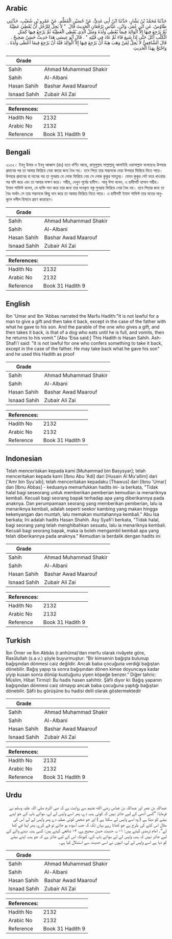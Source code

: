 ## Arabic


<div dir="rtl" lang="ar" style={{fontSize:'larger',backgroundColor:'#f8f9fa',padding:20}}>
حَدَّثَنَا مُحَمَّدُ بْنُ بَشَّارٍ، حَدَّثَنَا ابْنُ أَبِي عَدِيٍّ، عَنْ حُسَيْنٍ الْمُعَلِّمِ، عَنْ عَمْرِو بْنِ شُعَيْبٍ، حَدَّثَنِي طَاوُسٌ، عَنِ ابْنِ عُمَرَ، وَابْنِ، عَبَّاسٍ يَرْفَعَانِ الْحَدِيثَ قَالَ ‏ "‏ لاَ يَحِلُّ لِلرَّجُلِ أَنْ يُعْطِيَ عَطِيَّةً ثُمَّ يَرْجِعَ فِيهَا إِلاَّ الْوَالِدَ فِيمَا يُعْطِي وَلَدَهُ وَمَثَلُ الَّذِي يُعْطِي الْعَطِيَّةَ ثُمَّ يَرْجِعُ فِيهَا كَمَثَلِ الْكَلْبِ أَكَلَ حَتَّى إِذَا شَبِعَ قَاءَ ثُمَّ عَادَ فِي قَيْئِهِ ‏"‏ ‏.‏ قَالَ أَبُو عِيسَى هَذَا حَدِيثٌ حَسَنٌ صَحِيحٌ ‏.‏ قَالَ الشَّافِعِيُّ لاَ يَحِلُّ لِمَنْ وَهَبَ هِبَةً أَنْ يَرْجِعَ فِيهَا إِلاَّ الْوَالِدَ فَلَهُ أَنْ يَرْجِعَ فِيمَا أَعْطَى وَلَدَهُ ‏.‏ وَاحْتَجَّ بِهَذَا الْحَدِيثِ ‏
</div>
<div style={{backgroundColor:'#f8f9fa',padding:20, marginBottom: 10}}><table> <thead> <tr> <th>Grade</th> <th></th> </tr> </thead> <tbody> <tr><td>Sahih</td><td>Ahmad Muhammad Shakir</td></tr><tr><td>Sahih</td><td>Al-Albani</td></tr><tr><td>Hasan Sahih</td><td>Bashar Awad Maarouf</td></tr><tr><td>Isnaad Sahih</td><td>Zubair Ali Zai</td></tr></tbody></table><table> <thead> <tr> <th>References:</th> <th></th> </tr> </thead> <tbody><tr><td>Hadith No</td><td>2132</td></tr><tr><td>Arabic No</td><td>2132</td></tr><tr><td>Reference</td><td>Book 31 Hadith 9</td></tr></tbody></table></div>

## Bengali


<div dir="ltr" lang="bn" style={{fontSize:'larger',backgroundColor:'#f8f9fa',padding:20}}>
২১৩২। ইবনু উমার ও ইবনু আব্বাস (রাঃ) হতে বর্ণিত আছে, রাসূলুল্লাহ সাল্লাল্লাহু আলাইহি ওয়াসাল্লাম বলেছেনঃ উপহার প্রদানের পর তা আবার ফিরিয়ে নেয়া কারো জন্য বৈধ নয়। তবে পিতা তার সন্তানকে দেয়া উপহার ফিরিয়ে নিতে পারে। উপহার প্রদানের বা দানের পর তা পুনরায় যে লোক ফিরিয়ে নেয় সে লোক কুকুর সমতুল্য। যেমন কুকুর পেট ভরে খাওয়ার পর বমি করে এবং তা আবার ভক্ষণ করে। সহীহ, দেখুন পূর্বের হাদীস। আবূ ঈসা বলেন, এ হাদীসটি হাসান সহীহ। ইমাম শাফিঈ বলেন, যে ব্যক্তি দান করে তার জন্য তার দানকৃত বস্তু পুনরায় ফিরিয়ে নেয়া বৈধ নয়। তবে পিতার জন্য তা বৈধ অর্থাৎ সে তার সন্তানকে কিছু দান করে তা আবার ফিরিয়ে নিতে পারে। এ হাদীসটি ইমাম শাফিঈ তার মতের অনুকূলে দলীল হিসাবে গ্রহণ করেছেন।
</div>
<div style={{backgroundColor:'#f8f9fa',padding:20, marginBottom: 10}}><table> <thead> <tr> <th>Grade</th> <th></th> </tr> </thead> <tbody> <tr><td>Sahih</td><td>Ahmad Muhammad Shakir</td></tr><tr><td>Sahih</td><td>Al-Albani</td></tr><tr><td>Hasan Sahih</td><td>Bashar Awad Maarouf</td></tr><tr><td>Isnaad Sahih</td><td>Zubair Ali Zai</td></tr></tbody></table><table> <thead> <tr> <th>References:</th> <th></th> </tr> </thead> <tbody><tr><td>Hadith No</td><td>2132</td></tr><tr><td>Arabic No</td><td>2132</td></tr><tr><td>Reference</td><td>Book 31 Hadith 9</td></tr></tbody></table></div>

## English


<div dir="ltr" lang="en" style={{fontSize:'larger',backgroundColor:'#f8f9fa',padding:20}}>
Ibn 'Umar and Ibn 'Abbas narrated the Marfu Hadith:"It is not lawful for a man to give a gift and then take it back, except in the case of the father with what he gave to his son. And the parable of the one who gives a gift, and then takes it back, is that of a dog who eats until he is full, and vomits, then he returns to his vomit." [Abu 'Eisa said:] This Hadith is Hasan Sahih. Ash-Shafi'i said: "It is not lawful for one who confers something to take it back, except in the case of the father. He may take back what he gave his son" and he used this Hadith as proof
</div>
<div style={{backgroundColor:'#f8f9fa',padding:20, marginBottom: 10}}><table> <thead> <tr> <th>Grade</th> <th></th> </tr> </thead> <tbody> <tr><td>Sahih</td><td>Ahmad Muhammad Shakir</td></tr><tr><td>Sahih</td><td>Al-Albani</td></tr><tr><td>Hasan Sahih</td><td>Bashar Awad Maarouf</td></tr><tr><td>Isnaad Sahih</td><td>Zubair Ali Zai</td></tr></tbody></table><table> <thead> <tr> <th>References:</th> <th></th> </tr> </thead> <tbody><tr><td>Hadith No</td><td>2132</td></tr><tr><td>Arabic No</td><td>2132</td></tr><tr><td>Reference</td><td>Book 31 Hadith 9</td></tr></tbody></table></div>

## Indonesian


<div dir="ltr" lang="id" style={{fontSize:'larger',backgroundColor:'#f8f9fa',padding:20}}>
Telah menceritakan kepada kami [Muhammad bin Basysyar]; telah menceritakan kepada kami [Ibnu Abu 'Adi] dari [Husain Al Mu'allim] dari ['Amr bin Syu'aib]; telah menceritakan kepadaku [Thawus] dari [Ibnu 'Umar] dan [Ibnu Abbas] - keduanya memarfukkan hadits ini- ia berkata, "Tidak halal bagi seseorang untuk memberikan pemberian kemudian ia menariknya kembali. Kecuali bagi seorang bapak terhadap apa yang diberikannya pada anaknya. Dan perumpamaan seorang yang memberikan pemberian, lalu ia menariknya kembali, adalah seperti seekor kambing yang makan hingga kekenyangan dan muntah, lalu memakan muntahannya kembali." Abu Isa berkata; Ini adalah hadits Hasan Shahih. Asy Syafi'i berkata, "Tidak halal, bagi seorang yang telah menghibahkan sesuatu, lalu ia menariknya kembali. Kecuali bagi seorang bapak, maka ia boleh mengambil kembali apa yang telah diberikannya pada anaknya." Kemudian ia berdalik dengan hadits ini
</div>
<div style={{backgroundColor:'#f8f9fa',padding:20, marginBottom: 10}}><table> <thead> <tr> <th>Grade</th> <th></th> </tr> </thead> <tbody> <tr><td>Sahih</td><td>Ahmad Muhammad Shakir</td></tr><tr><td>Sahih</td><td>Al-Albani</td></tr><tr><td>Hasan Sahih</td><td>Bashar Awad Maarouf</td></tr><tr><td>Isnaad Sahih</td><td>Zubair Ali Zai</td></tr></tbody></table><table> <thead> <tr> <th>References:</th> <th></th> </tr> </thead> <tbody><tr><td>Hadith No</td><td>2132</td></tr><tr><td>Arabic No</td><td>2132</td></tr><tr><td>Reference</td><td>Book 31 Hadith 9</td></tr></tbody></table></div>

## Turkish


<div dir="ltr" lang="tr" style={{fontSize:'larger',backgroundColor:'#f8f9fa',padding:20}}>
İbn Ömer ve İbn Abbâs (r.anhûma)’dan merfu olarak rivâyete göre, Rasûlullah (s.a.v.) şöyle buyurmuştur: “Bir kimsenin bağışta bulunup bağışından dönmesi caiz değildir. Ancak baba çocuğuna verdiği bağıştan dönebilir. Bağış yapıp ta sonra bağışından dönen kimse doyuncaya kadar yiyip kusan sonra dönüp kustuğunu yiyen köpeğe benzer.” Diğer tahric: Müslim, Hibat Tirmizî: Bu hadis hasen sahihtir. Şâfii diyor ki: Bağış yapanın bağışından dönmesi caiz olmayıp ancak baba çocuğuna yaptığı bağıştan dönebilir. Şâfii bu görüşüne bu hadisi delil olarak göstermektedir
</div>
<div style={{backgroundColor:'#f8f9fa',padding:20, marginBottom: 10}}><table> <thead> <tr> <th>Grade</th> <th></th> </tr> </thead> <tbody> <tr><td>Sahih</td><td>Ahmad Muhammad Shakir</td></tr><tr><td>Sahih</td><td>Al-Albani</td></tr><tr><td>Hasan Sahih</td><td>Bashar Awad Maarouf</td></tr><tr><td>Isnaad Sahih</td><td>Zubair Ali Zai</td></tr></tbody></table><table> <thead> <tr> <th>References:</th> <th></th> </tr> </thead> <tbody><tr><td>Hadith No</td><td>2132</td></tr><tr><td>Arabic No</td><td>2132</td></tr><tr><td>Reference</td><td>Book 31 Hadith 9</td></tr></tbody></table></div>

## Urdu


<div dir="rtl" lang="ur" style={{fontSize:'larger',backgroundColor:'#f8f9fa',padding:20}}>
عبداللہ بن عمر اور عبداللہ بن عباس رضی الله عنہم سے روایت ہے کہ نبی اکرم صلی اللہ علیہ وسلم نے فرمایا: ”کسی آدمی کے لیے جائز نہیں کہ کوئی ہدیہ دے، پھر اسے واپس لے لے، سوائے باپ کے جو اپنے بیٹے کو دیتا ہے ( وہ اسے واپس لے سکتا ہے ) اور جو شخص کوئی عطیہ دے پھر واپس لے لے اس کی مثال اس کتے کی طرح ہے جو کھاتا رہے یہاں تک کہ جب آسودہ ہو جائے تو قے کرے، پھر اپنا قے کھا لے“۔ امام ترمذی کہتے ہیں: ۱- یہ حدیث حسن صحیح ہے، ۲- شافعی کہتے ہیں: کسی ہدیہ دینے والے کے لیے جائز نہیں کہ ہدیہ واپس لے لے سوائے باپ کے، کیونکہ اس کے لیے جائز ہے کہ جو ہدیہ اپنے بیٹے کو دیا ہے اسے واپس لے لے، انہوں نے اسی حدیث سے استدلال کیا ہے۔
</div>
<div style={{backgroundColor:'#f8f9fa',padding:20, marginBottom: 10}}><table> <thead> <tr> <th>Grade</th> <th></th> </tr> </thead> <tbody> <tr><td>Sahih</td><td>Ahmad Muhammad Shakir</td></tr><tr><td>Sahih</td><td>Al-Albani</td></tr><tr><td>Hasan Sahih</td><td>Bashar Awad Maarouf</td></tr><tr><td>Isnaad Sahih</td><td>Zubair Ali Zai</td></tr></tbody></table><table> <thead> <tr> <th>References:</th> <th></th> </tr> </thead> <tbody><tr><td>Hadith No</td><td>2132</td></tr><tr><td>Arabic No</td><td>2132</td></tr><tr><td>Reference</td><td>Book 31 Hadith 9</td></tr></tbody></table></div>